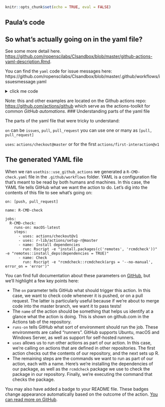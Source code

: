 

```r
knitr::opts_chunk$set(echo = TRUE, eval = FALSE)
```

## Paula's code

## So what's actually going on in the yaml file?

See some more detail here. [https://github.com/ropenscilabs/CIsandbox/blob/master/github-actions-yaml-description.Rmd](https://github.com/ropenscilabs/CIsandbox/blob/master/github-actions-yaml-description.Rmd).


You can find the `yaml` code for issue messages here:
https://github.com/ropenscilabs/CIsandbox/blob/master/.github/workflows/issuesmessage.yaml

<details><summary>click me code</summary>
  <p>


        name: Triage
        on:
          issues:
            types: [opened]
        jobs:
          commentOnNewIssues:
            name: Comment On New Issues
            runs-on: ubuntu-latest
            steps:
              - uses: actions/checkout@master
              - name: Comment On New Issues
                uses: actions/github@v1.0.0
                env:
                  GITHUB_TOKEN: ${{ secrets.GITHUB_TOKEN }}
                with:
                  args: comment "Thanks for your issue! we are going to work on that"

  </p>
</details>

Note: this and other examples are located on the Github actions repo: 
[https://github.com/actions/github](https://github.com/actions/github)
which serve as the actions-toolkit for common _GitHub automations_. ### Understanding parts of the yaml file

The parts of the yaml file that were tricky to understand:

`on` can be `issues`, `pull`, `pull_request` you can use one or many as `[pull, pull_request]`

`uses`: `actions/checkout@master` or for the first `actions/first-interaction@v1`

##

## The generated YAML file

When we ran `usethis::use_github_actions` we generated a `R-CMD-check.yaml` file in the `.github/workflows` folder. YAML is a configuration file that's meant to be read by both humans and machines. In this case, the YAML file tells GitHub what we want the action to do. Let's dig into the contents of this file to see what's going on:

```
on: [push, pull_request]

name: R-CMD-check

jobs:
  R-CMD-check:
    runs-on: macOS-latest
    steps:
      - uses: actions/checkout@v1
      - uses: r-lib/actions/setup-r@master
      - name: Install dependencies
        run: Rscript -e "install.packages(c('remotes', 'rcmdcheck'))" -e "remotes::install_deps(dependencies = TRUE)"
      - name: Check
        run: Rscript -e "rcmdcheck::rcmdcheck(args = '--no-manual', error_on = 'error')"
```

You can find full documentation about these parameters on [GitHub](https://help.github.com/en/actions/automating-your-workflow-with-github-actions/workflow-syntax-for-github-actions), but we'll highlight a few key points here:

* The `on` parameter tells GitHub what should trigger this action. In this case, we want to check code whenever it is pushed, or on a pull request. The latter is particularly useful because if we're about to merge code into the master branch, we want it to pass tests!
* The `name` of the action should be something that helps us identify at a glance what the action is doing. This is shown on github.com in the Actions tab of the repository.
* `runs-on` tells GitHub what sort of environment should run the job. These environments are called "runners". GitHub supports Ubuntu, macOS and Windows Server, as well as support for self-hosted runners.
* `uses` allows us to run other actions as part of our action. In this case, we're calling on actions that are defined in other repositories. The first action checks out the contents of our repository, and the next sets up R.
* The remaining steps are the commands we want to run as part of our action, each with a name. Here's we're installing the dependencies of our package, as well as the `rcmdcheck` package we use to check the package in our repository. Finally, we're executing the command that checks the package.

You may also have added a badge to your README file. These badges change appearance automatically based on the outcome of the action. [You can read more on GitHub](https://help.github.com/en/actions/automating-your-workflow-with-github-actions/configuring-a-workflow#adding-a-workflow-status-badge-to-your-repository).